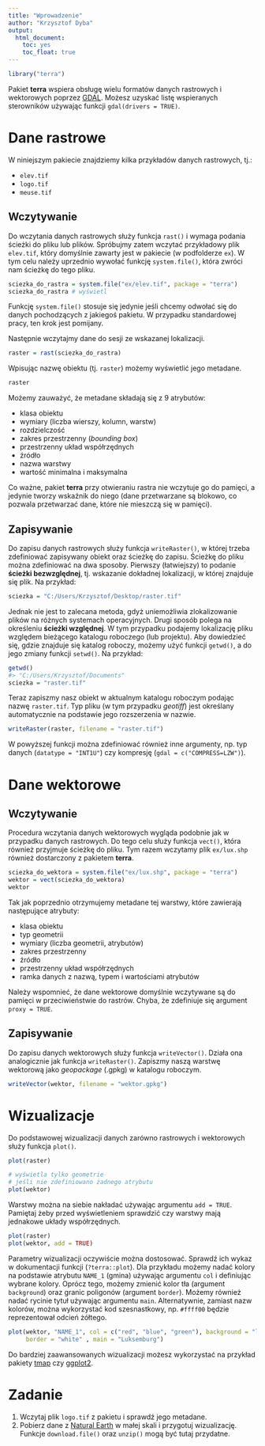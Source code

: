 ```yaml
---
title: "Wprowadzenie"
author: "Krzysztof Dyba"
output:
  html_document:
    toc: yes
    toc_float: true
---
```


```r
library("terra")
```

Pakiet **terra** wspiera obsługę wielu formatów danych rastrowych i wektorowych
poprzez [GDAL](https://gdal.org). Możesz uzyskać listę wspieranych sterowników
używając funkcji `gdal(drivers = TRUE)`.

# Dane rastrowe

W niniejszym pakiecie znajdziemy kilka przykładów danych rastrowych, tj.:

* `elev.tif`
* `logo.tif`
* `meuse.tif`

## Wczytywanie

Do wczytania danych rastrowych służy funkcja `rast()` i wymaga podania ścieżki
do pliku lub plików. Spróbujmy zatem wczytać przykładowy plik `elev.tif`, który
domyślnie zawarty jest w pakiecie (w podfolderze `ex`). W tym celu należy uprzednio
wywołać funkcję `system.file()`, która zwróci nam ścieżkę do tego pliku.

```r
sciezka_do_rastra = system.file("ex/elev.tif", package = "terra")
sciezka_do_rastra # wyświetl
```

Funkcję `system.file()` stosuje się jedynie jeśli chcemy odwołać się do danych
pochodzących z jakiegoś pakietu. W przypadku standardowej pracy, ten krok jest
pomijany.

Następnie wczytajmy dane do sesji ze wskazanej lokalizacji.

```r
raster = rast(sciezka_do_rastra)
```

Wpisując nazwę obiektu (tj. `raster`) możemy wyświetlić jego metadane.

```r
raster
```

Możemy zauważyć, że metadane składają się z 9 atrybutów:

* klasa obiektu
* wymiary (liczba wierszy, kolumn, warstw)
* rozdzielczość
* zakres przestrzenny (*bounding box*)
* przestrzenny układ współrzędnych
* źródło
* nazwa warstwy
* wartość minimalna i maksymalna

Co ważne, pakiet **terra** przy otwieraniu rastra nie wczytuje go do pamięci,
a jedynie tworzy wskaźnik do niego (dane przetwarzane są blokowo, co pozwala
przetwarzać dane, które nie mieszczą się w pamięci).

## Zapisywanie

Do zapisu danych rastrowych służy funkcja `writeRaster()`, w której trzeba
zdefiniować zapisywany obiekt oraz ścieżkę do zapisu. Ścieżkę do pliku można
zdefiniować na dwa sposoby. Pierwszy (łatwiejszy) to podanie **ścieżki bezwzględnej**,
tj. wskazanie dokładnej lokalizacji, w której znajduje się plik. Na przykład:

```r
sciezka = "C:/Users/Krzysztof/Desktop/raster.tif"
```

Jednak nie jest to zalecana metoda, gdyż uniemożliwia zlokalizowanie plików na
różnych systemach operacyjnych. Drugi sposób polega na określeniu **ścieżki względnej**.
W tym przypadku podajemy lokalizację pliku względem bieżącego katalogu roboczego
(lub projektu). Aby dowiedzieć się, gdzie znajduje się katalog roboczy, możemy
użyć funkcji `getwd()`, a do jego zmiany funkcji `setwd()`. Na przykład:

```r
getwd()
#> "C:/Users/Krzysztof/Documents"
sciezka = "raster.tif"
```

Teraz zapiszmy nasz obiekt w aktualnym katalogu roboczym podając nazwę `raster.tif`.
Typ pliku (w tym przypadku *geotiff*) jest określany automatycznie na podstawie
jego rozszerzenia w nazwie.

```r
writeRaster(raster, filename = "raster.tif")
```

W powyższej funkcji można zdefiniować również inne argumenty, np. typ danych
(`datatype = "INT1U"`) czy kompresję (`gdal = c("COMPRESS=LZW")`).

# Dane wektorowe

## Wczytywanie

Procedura wczytania danych wektorowych wygląda podobnie jak w przypadku danych
rastrowych. Do tego celu służy funkcja `vect()`, która również przyjmuje ścieżkę
do pliku. Tym razem wczytamy plik `ex/lux.shp` również dostarczony z pakietem
**terra**.

```r
sciezka_do_wektora = system.file("ex/lux.shp", package = "terra")
wektor = vect(sciezka_do_wektora)
wektor
```

Tak jak poprzednio otrzymujemy metadane tej warstwy, które zawierają następujące
atrybuty:

* klasa obiektu
* typ geometrii
* wymiary (liczba geometrii, atrybutów)
* zakres przestrzenny
* źródło
* przestrzenny układ współrzędnych
* ramka danych z nazwą, typem i wartościami atrybutów

Należy wspomnieć, że dane wektorowe domyślnie wczytywane są do pamięci w
przeciwieństwie do rastrów. Chyba, że zdefiniuje się argument `proxy = TRUE`.

## Zapisywanie

Do zapisu danych wektorowych służy funkcja `writeVector()`. Działa ona analogicznie
jak funkcja `writeRaster()`. Zapiszmy naszą warstwę wektorową jako *geopackage* (.gpkg)
w katalogu roboczym.

```r
writeVector(wektor, filename = "wektor.gpkg")
```

# Wizualizacje

Do podstawowej wizualizacji danych zarówno rastrowych i wektorowych służy funkcja
`plot()`.

```r
plot(raster)
```

```r
# wyświetla tylko geometrie
# jeśli nie zdefiniowano żadnego atrybutu
plot(wektor)
```

Warstwy można na siebie nakładać używając argumentu `add = TRUE`. Pamiętaj
żeby przed wyświetleniem sprawdzić czy warstwy mają jednakowe układy współrzędnych.

```r
plot(raster)
plot(wektor, add = TRUE)
```

Parametry wizualizacji oczywiście można dostosować. Sprawdź ich wykaz w dokumentacji
funkcji (`?terra::plot`). Dla przykładu możemy nadać kolory na podstawie atrybutu
`NAME_1` (gmina) używając argumentu `col` i definiując wybrane kolory. Oprócz tego,
możemy zmienić kolor tła (argument `background`) oraz granic poligonów (argument
`border`). Możemy również nadać rycinie tytuł używając argumentu `main`.
Alternatywnie, zamiast nazw kolorów, można wykorzystać kod szesnastkowy, np.
`#ffff00` będzie reprezentował odcień żółtego.

```r
plot(wektor, "NAME_1", col = c("red", "blue", "green"), background = "lightgrey",
     border = "white" , main = "Luksemburg")
```

Do bardziej zaawansowanych wizualizacji możesz wykorzystać na przykład pakiety
[tmap](https://r-tmap.github.io/tmap/) czy [ggplot2](https://ggplot2.tidyverse.org/).

# Zadanie

1. Wczytaj plik `logo.tif` z pakietu i sprawdź jego metadane.
2. Pobierz dane z [Natural Earth](https://www.naturalearthdata.com/downloads/)
w małej skali i przygotuj wizualizację. Funkcje `download.file()` oraz `unzip()`
mogą być tutaj przydatne.
